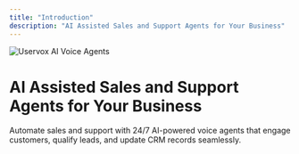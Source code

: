 ```yaml
---
title: "Introduction"
description: "AI Assisted Sales and Support Agents for Your Business"
---
```


<img src="/images/homehero1.png" alt="Uservox AI Voice Agents" />

# AI Assisted Sales and Support Agents for Your Business

Automate sales and support with 24/7 AI-powered voice agents that engage customers, qualify leads, and update CRM records seamlessly.